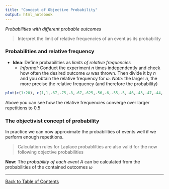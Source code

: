 ```yaml
---
title: "Concept of Objective Probability"
output: html_notebook
---
```


*Probabilities with different probable outcomes*

> Interpret the limit of relative frequencies of an event  as its probability

### Probabilities and relative frequency
- **Idea**: Define probabilities as *limits of relative frequencies*
  - _Informal:_ Conduct the experiment $n$ times independently and check how often the desired outcome $\omega$ was thrown. Then divide it by $n$ and you obtain the relative frequency for $\omega$. *Note:* the larger $n$, the more precise the relative frequency (and therefore the probability)

```r
plot(c(1:20), c(1,1,.67,.75,.8,.67,.625,.56,.6,.55,.5,.46,.43,.47,.44,.47,.44,.47,.5,.5), xlab = "Number of repetitions", ylab="relative frequency", xlim = c(1, 20), ylim = c(0,1))
```
Above you can see how the relative frequencies converge over larger repetitions to $0.5$

### The objectivist concept of probability

In practice we can now approximate the probabilities of events well if we perform enough repetitions.

> Calculation rules for Laplace probablilties are also valid for the now following objective probabilities

**Now:** The *probability of each event $A$* can be calculated from the probabilities of the contained outcomes $\omega$


---
[Back to Table of Contents](../)